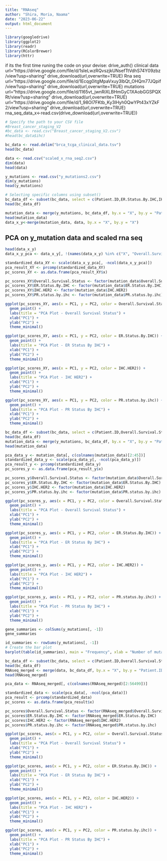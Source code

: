 ---
title: "RNAseq"
author: "Shira, Moria, Naama"
date: "2023-06-22"
output: html_document
---



```{r setup, include=FALSE}
library(googledrive)
library(ggplot2)
library(readr)
library(RColorBrewer)
library(httr)
```
if its the first time runing the code on your devise:
drive_auth()
clinical data
url="https://drive.google.com/file/d/1sIeLwzRQvszjkUNsefTtVdhS74Y09zbz/view?usp=sharing"
drive_download(url,overwrite=TRUE)
Rna seq
url="https://drive.google.com/file/d/1Ecqg0itgMpaVxuy3lbQt_OHQm77JQpif/view?usp=sharing"
drive_download(url,overwrite=TRUE)
mutations
url="https://drive.google.com/file/d/1165vt_jwnRiXLBHmGyC1XAobGGSPQXRt/view?usp=sharing"
drive_download(url,overwrite=TRUE)
url="https://drive.google.com/file/d/1_98OI7FKtb_Ky3lHyh0QwYPt43xYZkF2/view?usp=sharing"
drive_download(url,overwrite=TRUE)
rna_seq_data_x<-read.csv(drive_download(url,overwrite=TRUE))


```{r}
# Specify the path to your CSV file
#Breast_cancer_staging_V2
#bc_data <- read.csv("Breast_cancer_staging_V2.csv")
#head(bc_data$ihc)

bc_data <- read.delim("brca_tcga_clinical_data.tsv")
head(bc_data)
```


```{r}
data <- read.csv("scaled_x_rna_seq2.csv")
dim(data)
head(data)
```

```{r}
y_mutations <- read.csv("y_mutations2.csv")
dim(y_mutations)
head(y_mutations)
```

```{r}
# Selecting specific columns using subset()
bc_data_df <- subset(bc_data, select = c(Patient.ID,ER.Status.By.IHC,IHC.HER2,PR.status.by.ihc,Overall.Survival.Status))
head(bc_data_df)
```

```{r}
mutation_data <- merge(y_mutations, bc_data_df, by.x = "X", by.y = "Patient.ID")
head(mutation_data)
data_x_y<-merge(mutation_data, data, by.x = "X", by.y = "X")
```

## PCA on y_mutation data and scaled rna seq
```{r}
head(data_x_y)
data_x_y_pca <- data_x_y[, !(names(data_x_y) %in% c("X", "Overall.Survival.Status", "ER.Status.By.IHC", "IHC.HER2", "PR.status.by.ihc"))]
```

```{r}
standardized_data_XY <- scale(data_x_y_pca[, -ncol(data_x_y_pca)])
pca_result_XY <- prcomp(standardized_data_XY)
pc_scores_XY <- as.data.frame(pca_result_XY$x)
```

```{r}
pc_scores_XY$Overall.Survival.Status <- factor(mutation_data$Overall.Survival.Status)
pc_scores_XY$ER.Status.By.IHC <- factor(mutation_data$ER.Status.By.IHC)
pc_scores_XY$IHC.HER2 <- factor(mutation_data$IHC.HER2)
pc_scores_XY$PR.status.by.ihc <- factor(mutation_data$PR.status.by.ihc)
```

```{r}
ggplot(pc_scores_XY, aes(x = PC1, y = PC2, color = Overall.Survival.Status)) +
  geom_point() +
  labs(title = "PCA Plot - Overall Survival Status") +
  xlab("PC1") +
  ylab("PC2") +
  theme_minimal()

ggplot(pc_scores_XY, aes(x = PC1, y = PC2, color = ER.Status.By.IHC)) +
  geom_point() +
  labs(title = "PCA Plot - ER Status By IHC") +
  xlab("PC1") +
  ylab("PC2") +
  theme_minimal()

ggplot(pc_scores_XY, aes(x = PC1, y = PC2, color = IHC.HER2)) +
  geom_point() +
  labs(title = "PCA Plot - IHC HER2") +
  xlab("PC1") +
  ylab("PC2") +
  theme_minimal()

ggplot(pc_scores_XY, aes(x = PC1, y = PC2, color = PR.status.by.ihc)) +
  geom_point() +
  labs(title = "PCA Plot - PR Status By IHC") +
  xlab("PC1") +
  ylab("PC2") +
  theme_minimal()

```

```{r}
bc_data_df <- subset(bc_data, select = c(Patient.ID,Overall.Survival.Status,ER.Status.By.IHC,IHC.HER2,PR.status.by.ihc))
head(bc_data_df)
mutation_data <- merge(y_mutations, bc_data_df, by.x = "X", by.y = "Patient.ID")
head(mutation_data)
```

```{r}
pca_data_y <- mutation_data[, c(colnames(mutation_data)[2:45])]
standardized_data_y <- scale(pca_data_y[, -ncol(pca_data_y)])
pca_result_y <- prcomp(standardized_data_y)
pc_scores_y <- as.data.frame(pca_result_y$x)
```

```{r}
pc_scores_y$Overall.Survival.Status <- factor(mutation_data$Overall.Survival.Status)
pc_scores_y$ER.Status.By.IHC <- factor(mutation_data$ER.Status.By.IHC)
pc_scores_y$IHC.HER2 <- factor(mutation_data$IHC.HER2)
pc_scores_y$PR.status.by.ihc <- factor(mutation_data$PR.status.by.ihc)
```

```{r}
ggplot(pc_scores_y, aes(x = PC1, y = PC2, color = Overall.Survival.Status)) +
  geom_point() +
  labs(title = "PCA Plot - Overall Survival Status") +
  xlab("PC1") +
  ylab("PC2") +
  theme_minimal()

ggplot(pc_scores_y, aes(x = PC1, y = PC2, color = ER.Status.By.IHC)) +
  geom_point() +
  labs(title = "PCA Plot - ER Status By IHC") +
  xlab("PC1") +
  ylab("PC2") +
  theme_minimal()

ggplot(pc_scores_y, aes(x = PC1, y = PC2, color = IHC.HER2)) +
  geom_point() +
  labs(title = "PCA Plot - IHC HER2") +
  xlab("PC1") +
  ylab("PC2") +
  theme_minimal()

ggplot(pc_scores_y, aes(x = PC1, y = PC2, color = PR.status.by.ihc)) +
  geom_point() +
  labs(title = "PCA Plot - PR Status By IHC") +
  xlab("PC1") +
  ylab("PC2") +
  theme_minimal()

```
```{r}
gene_summaries <- colSums(y_mutations[, -1])
gene_summaries

id_summaries <- rowSums(y_mutations[, -1])
# Create the bar plot
barplot(table(id_summaries), main = "Frequency", xlab = "Number of mutation", ylab = "Count")
```

```{r}
bc_data_df <- subset(bc_data, select = c(Patient.ID,Overall.Survival.Status,ER.Status.By.IHC,IHC.HER2,PR.status.by.ihc))
head(bc_data_df)
RNAseq_merged <- merge(data, bc_data_df, by.x = "X", by.y = "Patient.ID")
head(RNAseq_merged)
```

```{r}
pca_data <- RNAseq_merged[, c(colnames(RNAseq_merged)[2:56499])]

standardized_data <- scale(pca_data[, -ncol(pca_data)])
pca_result <- prcomp(standardized_data)
pc_scores <- as.data.frame(pca_result$x)

```

```{r}
pc_scores$Overall.Survival.Status <- factor(RNAseq_merged$Overall.Survival.Status)
pc_scores$ER.Status.By.IHC <- factor(RNAseq_merged$ER.Status.By.IHC)
pc_scores$IHC.HER2 <- factor(RNAseq_merged$IHC.HER2)
pc_scores$PR.status.by.ihc <- factor(RNAseq_merged$PR.status.by.ihc)
```

```{r}

ggplot(pc_scores, aes(x = PC1, y = PC2, color = Overall.Survival.Status)) +
  geom_point() +
  labs(title = "PCA Plot - Overall Survival Status") +
  xlab("PC1") +
  ylab("PC2") +
  theme_minimal()

ggplot(pc_scores, aes(x = PC1, y = PC2, color = ER.Status.By.IHC)) +
  geom_point() +
  labs(title = "PCA Plot - ER Status By IHC") +
  xlab("PC1") +
  ylab("PC2") +
  theme_minimal()

ggplot(pc_scores, aes(x = PC1, y = PC2, color = IHC.HER2)) +
  geom_point() +
  labs(title = "PCA Plot - IHC HER2") +
  xlab("PC1") +
  ylab("PC2") +
  theme_minimal()

ggplot(pc_scores, aes(x = PC1, y = PC2, color = PR.status.by.ihc)) +
  geom_point() +
  labs(title = "PCA Plot - PR Status By IHC") +
  xlab("PC1") +
  ylab("PC2") +
  theme_minimal()

```



